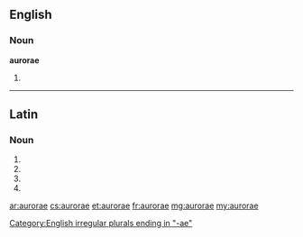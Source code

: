 {{also|auroræ}}
==English==

===Noun===
'''aurorae'''

# {{irregular plural of|aurora}}

[[Category:English irregular plurals ending in "-ae"]]

----

==Latin==

===Noun===
{{la-noun-form|aurōrae}}

# {{inflection of|aurora|aurōra|nom|p|lang=la}}
# {{inflection of|aurora|aurōra|gen|s|lang=la}}
# {{inflection of|aurora|aurōra|dat|s|lang=la}}
# {{inflection of|aurora|aurōra|voc|p|lang=la}}

[[ar:aurorae]]
[[cs:aurorae]]
[[et:aurorae]]
[[fr:aurorae]]
[[mg:aurorae]]
[[my:aurorae]]